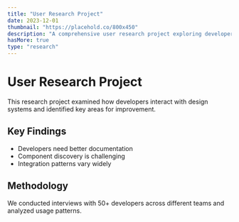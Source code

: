 ```yaml
---
title: "User Research Project"
date: 2023-12-01
thumbnail: "https://placehold.co/800x450"
description: "A comprehensive user research project exploring developer workflows and pain points in design systems."
hasMore: true
type: "research"
---
```


# User Research Project

This research project examined how developers interact with design systems and identified key areas for improvement.

## Key Findings

- Developers need better documentation
- Component discovery is challenging
- Integration patterns vary widely

## Methodology

We conducted interviews with 50+ developers across different teams and analyzed usage patterns.